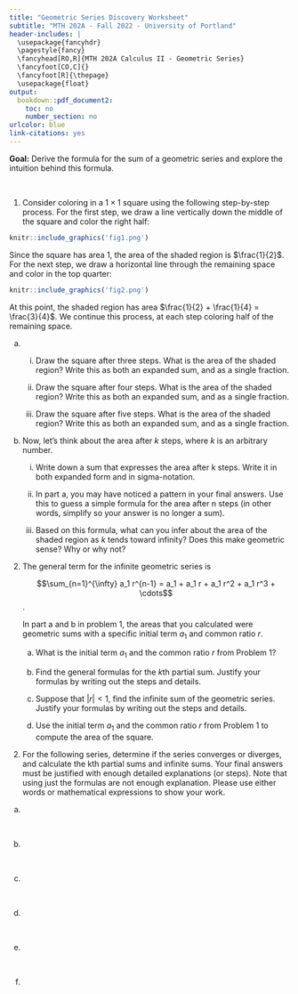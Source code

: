 ---
title: "Geometric Series Discovery Worksheet"
subtitle: "MTH 202A - Fall 2022 - University of Portland"
header-includes: |
  \usepackage{fancyhdr}
  \pagestyle{fancy}
  \fancyhead[RO,R]{MTH 202A Calculus II - Geometric Series}
  \fancyfoot[CO,C]{}
  \fancyfoot[R]{\thepage}
  \usepackage{float}
output:
  bookdown::pdf_document2:
    toc: no
    number_section: no
urlcolor: blue
link-citations: yes
---

**Goal:** Derive the formula for the sum of a geometric series and explore the intuition behind this formula.

\

(1) Consider coloring in a $1 \times 1$ square using the following step-by-step process. For the first step, we draw a line vertically down the middle of the square and color the right half:

```{r echo=FALSE, out.width='35%', fig.align='center'}
knitr::include_graphics('fig1.png')
```

Since the square has area $1$, the area of the shaded region is $\frac{1}{2}$. For the next step, we draw a horizontal line through the remaining space and color in the top quarter:

```{r echo=FALSE, out.width='35%', fig.align='center'}
knitr::include_graphics('fig2.png')
```

At this point, the shaded region has area $\frac{1}{2} + \frac{1}{4} = \frac{3}{4}$. We continue this process, at each step coloring half of the remaining space.

  a.  i. Draw the square after three steps. What is the area of the shaded region? Write this as both an expanded sum, and as a single fraction.
  
      ii. Draw the square after four steps. What is the area of the shaded region? Write this as both an expanded sum, and as a single fraction.
      
      iii. Draw the square after five steps. What is the area of the shaded region? Write this as both an expanded sum, and as a single fraction.

  b. Now, let's think about the area after $k$ steps, where $k$ is an arbitrary number.
  
      i. Write down a sum that expresses the area after k steps. Write it in both expanded form and in sigma-notation.
      
      ii. In part a, you may have noticed a pattern in your final answers. Use this to guess a simple formula for the area after n steps (in other words, simplify so your answer is no longer a sum).
      
      iii. Based on this formula, what can you infer about the area of the shaded region as $k$ tends toward infinity? Does this make geometric sense? Why or why not?
      
\newpage

(2) The general term for the infinite geometric series is
     
     $$\sum_{n=1}^{\infty} a_1 r^{n-1} = a_1 + a_1 r + a_1 r^2 + a_1 r^3 + \cdots$$.
     
     In part a and b in problem 1, the areas that you calculated were geometric sums with a specific initial term $a_1$ and common ratio $r$.
     
     a. What is the initial term $a_1$ and the common ratio $r$ from Problem 1?
     
     b. Find the general formulas for the $k$th partial sum. Justify your formulas by writing out the steps and details.
     
     c. Suppose that $|r| < 1$, find the infinite sum of the geometric series. Justify your formulas by writing out the steps and details.
     
     d. Use the initial term $a_1$ and the common ratio $r$ from Problem 1 to compute the area of the square.
      
\newpage

(2) For the following series, determine if the series converges or diverges, and calculate the kth partial sums and infinite sums. Your final answers must be justified with enough detailed explanations (or steps). Note that using just the formulas are not enough explanation. Please use either words or mathematical expressions to show your work.

  a.    \begin{flalign*}
        \sum_{n=1}^{\infty} 2 \cdot \left( \frac{1}{3} \right)^{n-1} &&
        \end{flalign*}
        
\

  b.    \begin{flalign*}
        \frac{1}{4} + \frac{1}{8} + \frac{1}{16} + \cdots &&
        \end{flalign*}

\

  c.    \begin{flalign*}
        \sum_{n=1}^{\infty} \frac{e}{\pi^{n-1}} &&
        \end{flalign*}

\

  d.    \begin{flalign*}
        0.9 + 0.09 + 0.009 + \cdots &&
        \end{flalign*}
 
\ 
  
  e.    \begin{flalign*}
        \sum_{n=1}^{10} 2 \left( \frac{2}{3} \right)^{n-1} &&
        \end{flalign*}

\
 
  f.    \begin{flalign*}
        \sum_{n=1}^{\infty} (-2)^{n-1} &&
        \end{flalign*}
  